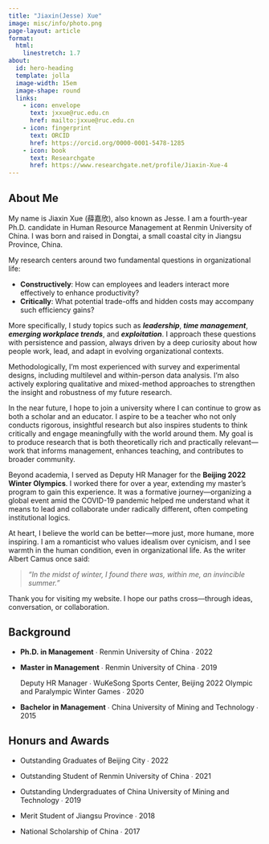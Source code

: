 ```yaml
---
title: "Jiaxin(Jesse) Xue"
image: misc/info/photo.png
page-layout: article
format: 
  html:
    linestretch: 1.7
about:
  id: hero-heading
  template: jolla
  image-width: 15em
  image-shape: round
  links:
    - icon: envelope
      text: jxxue@ruc.edu.cn
      href: mailto:jxxue@ruc.edu.cn
    - icon: fingerprint
      text: ORCID
      href: https://orcid.org/0000-0001-5478-1285
    - icon: book
      text: Researchgate
      href: https://www.researchgate.net/profile/Jiaxin-Xue-4
---
```


::: {#hero-heading}

:::

## About Me

My name is Jiaxin Xue (薛嘉欣), also known as Jesse. I am a fourth-year Ph.D. candidate in Human Resource Management at Renmin University of China. I was born and raised in Dongtai, a small coastal city in Jiangsu Province, China. 

My research centers around two fundamental questions in organizational life:

- **Constructively**: How can employees and leaders interact more effectively to enhance productivity?
- **Critically**: What potential trade-offs and hidden costs may accompany such efficiency gains?

More specifically, I study topics such as ***leadership***, ***time management***, ***emerging workplace trends***, and ***exploitation***. I approach these questions with persistence and passion, always driven by a deep curiosity about how people work, lead, and adapt in evolving organizational contexts.

Methodologically, I’m most experienced with survey and experimental designs, including multilevel and within-person data analysis. I’m also actively exploring qualitative and mixed-method approaches to strengthen the insight and robustness of my future research.

In the near future, I hope to join a university where I can continue to grow as both a scholar and an educator. I aspire to be a teacher who not only conducts rigorous, insightful research but also inspires students to think critically and engage meaningfully with the world around them. My goal is to produce research that is both theoretically rich and practically relevant—work that informs management, enhances teaching, and contributes to broader community.

Beyond academia, I served as Deputy HR Manager for the **Beijing 2022 Winter Olympics**. I worked there for over a year, extending my master’s program to gain this experience. It was a formative journey—organizing a global event amid the COVID-19 pandemic helped me understand what it means to lead and collaborate under radically different, often competing institutional logics.

At heart, I believe the world can be better—more just, more humane, more inspiring. I am a romanticist who values idealism over cynicism, and I see warmth in the human condition, even in organizational life. As the writer Albert Camus once said:

> *“In the midst of winter, I found there was, within me, an invincible summer.”*

Thank you for visiting my website. I hope our paths cross—through ideas, conversation, or collaboration.


## Background

- **Ph.D. in Management**  &#8729; Renmin University of China  &#8729;  2022

- **Master in Management**  &#8729; Renmin University of China  &#8729;  2019

    Deputy HR Manager  &#8729; WuKeSong Sports Center, Beijing 2022 Olympic and Paralympic Winter Games &#8729;  2020

- **Bachelor in Management**  &#8729; China University of Mining and Technology &#8729;  2015

## Honurs and Awards

- Outstanding Graduates of Beijing City &#8729;  2022

- Outstanding Student of Renmin University of China &#8729;  2021

- Outstanding Undergraduates	 of China University of Mining and Technology &#8729;  2019

- Merit Student of Jiangsu Province &#8729;  2018

- National Scholarship of China &#8729;  2017
